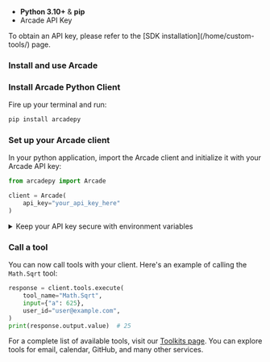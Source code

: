 
- **Python 3.10+** & **pip**
- Arcade API Key

<Tip>
  To obtain an API key, please refer to the [SDK
  installation](/home/custom-tools/) page.
</Tip>

### Install and use Arcade

<Steps>

### Install Arcade Python Client

Fire up your terminal and run:

```bash
pip install arcadepy
```

### Set up your Arcade client

In your python application, import the Arcade client and initialize it with your Arcade API key:

```python
from arcadepy import Arcade

client = Arcade(
    api_key="your_api_key_here"
)
```

<details className="rounded-lg border border-blue-100 bg-blue-50/30 p-4 my-4 dark:border-blue-900/50 dark:bg-blue-950/30 hover:bg-blue-100/50 dark:hover:bg-blue-950/40 transition-colors">
  <summary className="flex items-center gap-2 text-sm font-medium dark:hover:bg-transparent">
    <Info className="text-blue-500 dark:text-blue-400 w-4 h-4" />
    <span>Keep your API key secure with environment variables</span>
  </summary>

  <div className="mt-4 text-sm text-neutral-700 dark:text-neutral-300">
    We recommend storing your API key in a `.env` file using `python-dotenv`:

    1. Install python-dotenv:

    ```bash
    pip install python-dotenv
    ```

    2. Create a `.env` file:

    ```
    ARCADE_API_KEY=your_api_key_here
    ```

    3. Load the `.env` file in your code:

    ```python
    from dotenv import load_dotenv
    import os

    load_dotenv()
    client = Arcade() # the env var ARCADE_API_KEY is loaded automatically
    ```

  </div>
</details>

### Call a tool

You can now call tools with your client. Here's an example of calling the `Math.Sqrt` tool:

```python
response = client.tools.execute(
    tool_name="Math.Sqrt",
    input={"a": 625},
    user_id="user@example.com",
)
print(response.output.value)  # 25
```

For a complete list of available tools, visit our [Toolkits page](/toolkits). You can explore tools for email, calendar, GitHub, and many other services.

</Steps>
